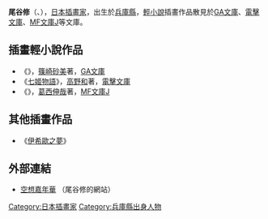 {{Japanese|japanese= 尾谷 おさむ|kana= おたに おさむ |romaji= Otani Osamu}}
'''尾谷修'''（{{lang|ja|尾谷おさむ（おたに おさむ）}}、{{bd|1983年|6月23日|catIdx=Otani Osamu}}），[[日本|日本]][[插畫家|插畫家]]，出生於[[兵庫縣|兵庫縣]]，[[輕小說|輕小說]]插畫作品散見於[[GA文庫|GA文庫]]、[[電擊文庫|電擊文庫]]、[[MF文庫J|MF文庫J]]等文庫。

==插畫輕小說作品==
*《{{lang|ja|[[お隣の魔法使い|お隣の魔法使い]]}}》，[[篠崎砂美|篠崎砂美]]著，[[GA文庫|GA文庫]]
*《[[七姬物語|七姬物語]]》，[[高野和|高野和]]著，[[電擊文庫|電擊文庫]]
*《{{lang|ja|[[世界が終わる場所へ君をつれていく|世界が終わる場所へ君をつれていく]]}}》，[[葛西伸哉|葛西伸哉]]著，[[MF文庫J|MF文庫J]]

==其他插畫作品==
*《[[伊希歐之夢|伊希歐之夢]]》

== 外部連結 ==
* {{Ja icon}}[http://rigoletto.fc2web.com/ 空想嘉年華] {{Wayback|url=http://rigoletto.fc2web.com/ |date=20080802044755 }}（尾谷修的網站）

{{DEFAULTSORT:Otani Osamu}}
[[Category:日本插畫家|Category:日本插畫家]]
[[Category:兵庫縣出身人物|Category:兵庫縣出身人物]]